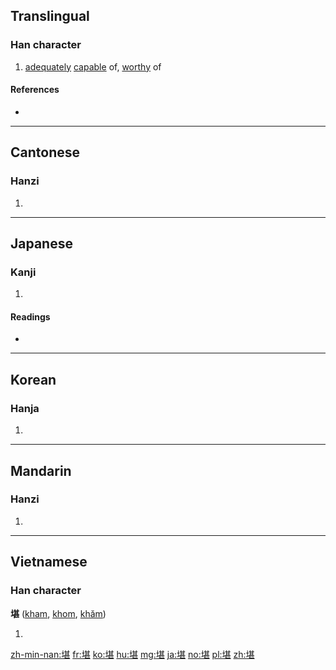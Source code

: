 ==Translingual==

===Han character===
{{Han char|rn=32|rad=土|as=09|sn=12|four=4411<sub>1</sub>|canj=土廿一女 (GTMV)|ids=⿰[[土]][[甚]]}}

# [[adequately]] [[capable]] of, [[worthy]] of

====References====
* {{Han ref|kx=0233.270|dkj=05266|dj=0471.040|hdz=10460.010|uh=582A|ud=22570|bh=B3F4|bd=46068}}

----

==Cantonese==

===Hanzi===
{{yue-hanzi|jyut=ham1|y=ham1}}

# {{defn|lang=yue|sort=土09}}

----

==Japanese==

===Kanji===
{{ja-kanji|grade=c|rs=土09}}

# {{defn|lang=ja|sort=土09}}

====Readings====
* {{ja-readings|goon=[[こん]] (kon)|kanon=[[かん]] (kan)|kanyoon=[[たん]] (tan)|kun=[[たえる]] (taeru)}}

----

==Korean==

===Hanja===
{{ko-hanja|hangeul=감|rv=gam|mr=kam}}

# {{defn|lang=ko|sort=土09}}

----

==Mandarin==

===Hanzi===
{{cmn-hanzi|pin=[[kān]] ([[kan1]])|wg=k'an<sup>1</sup>}}

# {{defn|lang=cmn|sort=土09}}

----

==Vietnamese==

===Han character===
'''堪''' ([[kham]], [[khom]], [[khăm]])

# {{defn|lang=vi}}

[[zh-min-nan:堪]]
[[fr:堪]]
[[ko:堪]]
[[hu:堪]]
[[mg:堪]]
[[ja:堪]]
[[no:堪]]
[[pl:堪]]
[[zh:堪]]